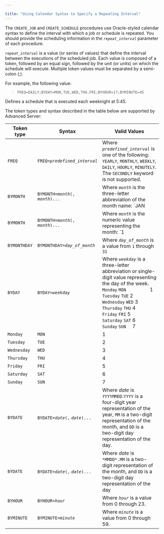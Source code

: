 ---

title: "Using Calendar Syntax to Specify a Repeating Interval"
---

<div id="using_calendar_syntax_to_specify_a_repeating_interval" class="registered_link"></div>

The `CREATE_JOB` and `CREATE_SCHEDULE` procedures use Oracle-styled calendar syntax to define the interval with which a job or schedule is repeated. You should provide the scheduling information in the *`repeat_interval`* parameter of each procedure.

*`repeat_interval`* is a value (or series of values) that define the interval between the executions of the scheduled job. Each value is composed of a token, followed by an equal sign, followed by the unit (or units) on which the schedule will execute. Multiple token values must be separated by a semi-colon (;).

For example, the following value:

> `FREQ=DAILY;BYDAY=MON,TUE,WED,THU,FRI;BYHOUR=17;BYMINUTE=45`

Defines a schedule that is executed each weeknight at 5:45.

The token types and syntax described in the table below are supported by Advanced Server:

| Token type   | Syntax                                  | Valid Values                                                 |
| ------------ | --------------------------------------- | ------------------------------------------------------------ |
| `FREQ`       | `FREQ=`*`predefined_interval`*          | Where *`predefined_interval`* is one of the following: `YEARLY`, `MONTHLY`, `WEEKLY`, `DAILY`, `HOURLY`, `MINUTELY`. The `SECONDLY` keyword is not supported. |
| `BYMONTH`    | `BYMONTH=`*`month`*`(,` *`month`*`)...` | Where *`month`* is the three-letter abbreviation of the month name: `JAN | FEB | MAR | APR | MAY | JUN | JUL | AUG | SEP | OCT | NOV | DEC` |
| `BYMONTH`    | `BYMONTH=`*`month`*`(,` *`month`*`)...` | Where *`month`* is the numeric value representing the month: `1 | 2 | 3 | 4 | 5 | 6 | 7 | 8 | 9 | 10 | 11 | 12` |
| `BYMONTHDAY` | `BYMONTHDAY=`*`day_of_month`*           | Where *`day_of_month`* is a value from `1` through `31`      |
| `BYDAY`      | `BYDAY=`*`weekday`*                     | Where *`weekday`* is a three-letter abbreviation or single-digit value representing the day of the week.  <br/> `Monday`        `MON         ` 1 <br/>`Tuesday`     `TUE`   2 <br/>`Wednesday`   `WED`   3 <br/>`Thursday`  `THU`  4 <br/>`Friday`  `FRI`  5 <br/> `Saturday`  `SAT`  6 <br/>`Sunday`  `SUN  `  7 |
| `Monday`     | `MON`                                   | 1                                                            |
| `Tuesday`    | `TUE`                                   | 2                                                            |
| `Wednesday`  | `WED`                                   | 3                                                            |
| `Thursday`   | `THU`                                   | 4                                                            |
| `Friday`     | `FRI`                                   | 5                                                            |
| `Saturday`   | `SAT`                                   | 6                                                            |
| `Sunday`     | `SUN`                                   | 7                                                            |
| `BYDATE`     | `BYDATE=`*`date`*`(,` *`date`*`)...`    | Where *date* is *`YYYYMMDD`*.`YYYY` is a four-digit year representation of the year, `MM` is a two-digit representation of the month, and `DD` is a two-digit day representation of the day. |
| `BYDATE`     | `BYDATE=`*`date`*`(,` *`date`*`)...`    | Where *date* is `*MMDD*.MM` is a two-digit representation of the month, and `DD` is a two-digit day representation of the day |
| `BYHOUR`     | `BYHOUR=`*`hour`*                       | Where *`hour`* is a value from 0 through 23.                 |
| `BYMINUTE`   | `BYMINUTE=`*`minute`*                   | Where *`minute`* is a value from 0 through 59.               |

